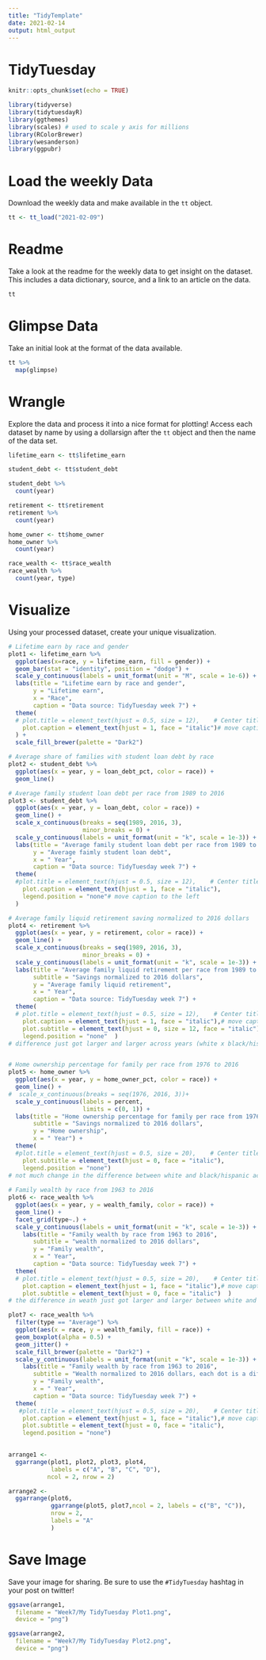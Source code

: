 ```yaml
---
title: "TidyTemplate"
date: 2021-02-14
output: html_output
---
```


# TidyTuesday

```r

knitr::opts_chunk$set(echo = TRUE)

library(tidyverse)
library(tidytuesdayR)
library(ggthemes)
library(scales) # used to scale y axis for millions
library(RColorBrewer)
library(wesanderson)
library(ggpubr)


```

# Load the weekly Data

Download the weekly data and make available in the `tt` object.

```r

tt <- tt_load("2021-02-09")

```


# Readme

Take a look at the readme for the weekly data to get insight on the dataset.
This includes a data dictionary, source, and a link to an article on the data.

```r

tt 
```


# Glimpse Data

Take an initial look at the format of the data available.

```r

tt %>% 
  map(glimpse)

```

# Wrangle

Explore the data and process it into a nice format for plotting! Access each dataset by name by using a dollarsign after the `tt` object and then the name of the data set.

```r

lifetime_earn <- tt$lifetime_earn

student_debt <- tt$student_debt

student_debt %>%
  count(year)

retirement <- tt$retirement
retirement %>% 
  count(year)

home_owner <- tt$home_owner
home_owner %>% 
  count(year)

race_wealth <- tt$race_wealth
race_wealth %>% 
  count(year, type)
```


# Visualize

Using your processed dataset, create your unique visualization.

```r
# Lifetime earn by race and gender
plot1 <- lifetime_earn %>% 
  ggplot(aes(x=race, y = lifetime_earn, fill = gender)) +
  geom_bar(stat = "identity", position = "dodge") +
  scale_y_continuous(labels = unit_format(unit = "M", scale = 1e-6)) +
  labs(title = "Lifetime earn by race and gender",
       y = "Lifetime earn",
       x = "Race",
       caption = "Data source: TidyTuesday week 7") +
  theme(
  # plot.title = element_text(hjust = 0.5, size = 12),    # Center title position and size
    plot.caption = element_text(hjust = 1, face = "italic")# move caption to the left
  ) + 
  scale_fill_brewer(palette = "Dark2")

# Average share of families with student loan debt by race
plot2 <- student_debt %>% 
  ggplot(aes(x = year, y = loan_debt_pct, color = race)) +
  geom_line() 

# Average family student loan debt per race from 1989 to 2016
plot3 <- student_debt %>% 
  ggplot(aes(x = year, y = loan_debt, color = race)) +
  geom_line() +
  scale_x_continuous(breaks = seq(1989, 2016, 3), 
                     minor_breaks = 0) +
  scale_y_continuous(labels = unit_format(unit = "k", scale = 1e-3)) +
  labs(title = "Average family student loan debt per race from 1989 to 2016",
       y = "Average faimly student loan debt",
       x = " Year",
       caption = "Data source: TidyTuesday week 7") +
  theme(
  #plot.title = element_text(hjust = 0.5, size = 12),    # Center title position and size
    plot.caption = element_text(hjust = 1, face = "italic"),
    legend.position = "none"# move caption to the left
  ) 

# Average family liquid retirement saving normalized to 2016 dollars
plot4 <- retirement %>% 
  ggplot(aes(x = year, y = retirement, color = race)) +
  geom_line() +
  scale_x_continuous(breaks = seq(1989, 2016, 3), 
                     minor_breaks = 0) +
  scale_y_continuous(labels = unit_format(unit = "k", scale = 1e-3)) +
  labs(title = "Average family liquid retirement per race from 1989 to 2016",
       subtitle = "Savings normalized to 2016 dollars",
       y = "Average family liquid retirement",
       x = " Year",
       caption = "Data source: TidyTuesday week 7") +
  theme(
  # plot.title = element_text(hjust = 0.5, size = 12),    # Center title position and size
    plot.caption = element_text(hjust = 1, face = "italic"),# move caption to the left
    plot.subtitle = element_text(hjust = 0, size = 12, face = "italic"),
    legend.position = "none"  ) 
# difference just got larger and larger across years (white x black/hispanic)


# Home ownership percentage for family per race from 1976 to 2016
plot5 <- home_owner %>% 
  ggplot(aes(x = year, y = home_owner_pct, color = race)) + 
  geom_line() + 
#  scale_x_continuous(breaks = seq(1976, 2016, 3))+
  scale_y_continuous(labels = percent, 
                     limits = c(0, 1)) +
  labs(title = "Home ownership percentage for family per race from 1976 to 2016",
       subtitle = "Savings normalized to 2016 dollars",
       y = "Home ownership",
       x = " Year") +
  theme(
  #plot.title = element_text(hjust = 0.5, size = 20),    # Center title position and size
    plot.subtitle = element_text(hjust = 0, face = "italic"),
    legend.position = "none") 
# not much change in the difference between white and black/hispanic across the years
  
# Family wealth by race from 1963 to 2016
plot6 <- race_wealth %>% 
  ggplot(aes(x = year, y = wealth_family, color = race)) +
  geom_line() +
  facet_grid(type~.) +
  scale_y_continuous(labels = unit_format(unit = "k", scale = 1e-3)) +
    labs(title = "Family wealth by race from 1963 to 2016",
       subtitle = "wealth normalized to 2016 dollars",
       y = "Family wealth",
       x = " Year",
       caption = "Data source: TidyTuesday week 7") + 
  theme(
  # plot.title = element_text(hjust = 0.5, size = 20),    # Center title position and size
    plot.caption = element_text(hjust = 1, face = "italic"),# move caption to the left
    plot.subtitle = element_text(hjust = 0, face = "italic")  ) 
# the difference in weath just got larger and larger between white and Black/Hispanic 

plot7 <- race_wealth %>%
  filter(type == "Average") %>% 
  ggplot(aes(x = race, y = wealth_family, fill = race)) +
  geom_boxplot(alpha = 0.5) +
  geom_jitter() +
  scale_fill_brewer(palette = "Dark2") +
  scale_y_continuous(labels = unit_format(unit = "k", scale = 1e-3)) +
    labs(title = "Family wealth by race from 1963 to 2016",
       subtitle = "Wealth normalized to 2016 dollars, each dot is a different year, from 1963 to 2016",
       y = "Family wealth",
       x = " Year",
       caption = "Data source: TidyTuesday week 7") + 
  theme(
   #plot.title = element_text(hjust = 0.5, size = 20),    # Center title position and size
    plot.caption = element_text(hjust = 1, face = "italic"),# move caption to the left
    plot.subtitle = element_text(hjust = 0, face = "italic"),
    legend.position = "none") 
  

arrange1 <- 
  ggarrange(plot1, plot2, plot3, plot4, 
            labels = c("A", "B", "C", "D"),
           ncol = 2, nrow = 2)

arrange2 <- 
  ggarrange(plot6,
            ggarrange(plot5, plot7,ncol = 2, labels = c("B", "C")),
            nrow = 2,
            labels = "A"
            )

```


# Save Image

Save your image for sharing. Be sure to use the `#TidyTuesday` hashtag in your post on twitter! 

```r

ggsave(arrange1,
  filename = "Week7/My TidyTuesday Plot1.png",
  device = "png")

ggsave(arrange2,
  filename = "Week7/My TidyTuesday Plot2.png",
  device = "png")

```
